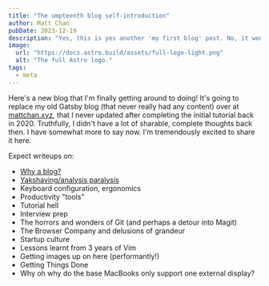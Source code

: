 ```yaml
---
title: "The umpteenth blog self-introduction"
author: Matt Chan
pubDate: 2023-12-19
description: "Yes, this is yes another 'my first blog' post. No, it won't be my last."
image:
  url: "https://docs.astro.build/assets/full-logo-light.png"
  alt: "The full Astro logo."
tags:
  - meta
---
```


Here's a new blog that I'm finally getting around to doing! It's going to replace my old Gatsby blog (that never really had any content) over at [mattchan.xyz](https://www.mattchan.xyz), that I never updated after completing the initial tutorial back in 2020. Truthfully, I didn't have a lot of sharable, complete thoughts back then. I have somewhat more to say now. I'm tremendously excited to share it here.

Expect writeups on:

- [Why a blog?](../post-2/)
- [Yakshaving/analysis paralysis](../post-3/)
- Keyboard configuration, ergonomics
- Productivity "tools"
- Tutorial hell
- Interview prep
- The horrors and wonders of Git (and perhaps a detour into Magit)
- The Browser Company and delusions of grandeur
- Startup culture
- Lessons learnt from 3 years of Vim
- Getting images up on here (performantly!)
- Getting Things Done
- Why oh why do the base MacBooks only support one external display?
